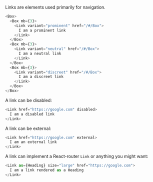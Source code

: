 Links are elements used primarily for navigation.

```typescript jsx
<Box>
  <Box mb={3}>
    <Link variant="prominent" href="/#/Box">
      I am a prominent link
    </Link>
  </Box>
  <Box mb={3}>
    <Link variant="neutral" href="/#/Box">
      I am a neutral link
    </Link>
  </Box>
  <Box mb={3}>
    <Link variant="discreet" href="/#/Box">
      I am a discreet link
    </Link>
  </Box>
</Box>
```

A link can be disabled:

```typescript jsx
<Link href="https://google.com" disabled>
  I am a disabled link
</Link>
```

A link can be external:

```typescript jsx
<Link href="https://google.com" external>
  I am an external link
</Link>
```

A link can implement a React-router `Link` or anything you might want:

```typescript jsx
<Link as={Heading} size="large" href="https://google.com">
  I am a link rendered as a Heading
</Link>
```

